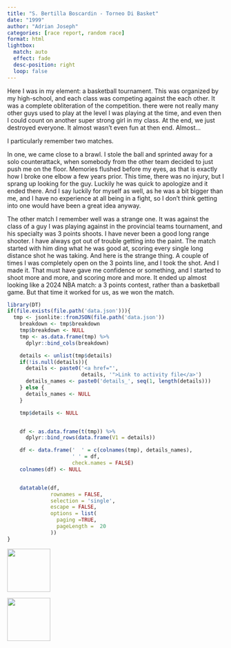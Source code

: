 ```yaml
---
title: "S. Bertilla Boscardin - Torneo Di Basket"
date: "1999"
author: "Adrian Joseph"
categories: [race report, random race]
format: html
lightbox:
  match: auto
  effect: fade
  desc-position: right
  loop: false
---
```


Here I was in my element: a basketball tournament. This was organized by my high-school, and each class was competing against the each other. It was a complete obliteration of the competition. there were not really many other guys used to play at the level I was playing at the time, and even then I could count on another super strong girl in my class. At the end, we just destroyed everyone. It almost wasn't even fun at then end. Almost...

I particularly remember two matches.

In one, we came close to a brawl. I stole the ball and sprinted away for a solo counterattack, when somebody from the other team decided to just push me on the floor. Memories flushed before my eyes, as that is exactly how I broke one elbow a few years prior. This time, there was no injury, but I sprang up looking for the guy. Luckily he was quick to apologize and it ended there. And I say luckily for myself as well, as he was a bit bigger than me, and I have no experience at all being in a fight, so I don't think getting into one would have been a great idea anyway.

The other match I remember well was a strange one. It was against the class of a guy I was playing against in the provincial teams tournament, and his specialty was 3 points shoots. I have never been a good long range shooter. I have always got out of trouble getting into the paint. The match started with him ding what he was good at, scoring every single long distance shot he was taking. And here is the strange thing. A couple of times I was completely open on the 3 points line, and I took the shot. And I made it. That must have gave me confidence or something, and I started to shoot more and more, and scoring more and more. It ended up almost looking like a 2024 NBA match: a 3 points contest, rather than a basketball game. But that time it worked for us, as we won the match.



```r
library(DT)
if(file.exists(file.path('data.json'))){
  tmp <- jsonlite::fromJSON(file.path('data.json'))
    breakdown <- tmp$breakdown
    tmp$breakdown <- NULL
    tmp <- as.data.frame(tmp) %>%
      dplyr::bind_cols(breakdown)

    details <- unlist(tmp$details)
    if(!is.null(details)){
      details <- paste0('<a href="',
                        details, '">Link to activity file</a>')
      details_names <- paste0('details_', seq(1, length(details)))
    } else {
      details_names <- NULL
    }

    tmp$details <- NULL


    df <- as.data.frame(t(tmp)) %>%
      dplyr::bind_rows(data.frame(V1 = details))

    df <- data.frame('  ' = c(colnames(tmp), details_names),
                     ' ' = df,
                     check.names = FALSE)
    colnames(df) <- NULL


    datatable(df,
              rownames = FALSE,
              selection = 'single',
              escape = FALSE,
              options = list(
                paging =TRUE,
                pageLength =  20
              ))
}
```





::: {layout-ncol=4}
![](img_modal/01.png){ width="100" group="hi" }

![](img_modal/02.png){ width="100" group="hi" }


:::
